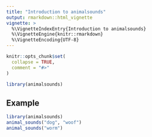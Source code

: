 ```yaml
---
title: "Introduction to animalsounds"
output: rmarkdown::html_vignette
vignette: >
  %\VignetteIndexEntry{Introduction to animalsounds}
  %\VignetteEngine{knitr::rmarkdown}
  %\VignetteEncoding{UTF-8}
---
```


```r
knitr::opts_chunk$set(
  collapse = TRUE,
  comment = "#>"
)
```

```r
library(animalsounds)
```

## Example

```r
library(animalsounds)
animal_sounds("dog", "woof")
animal_sounds("worm")
```
